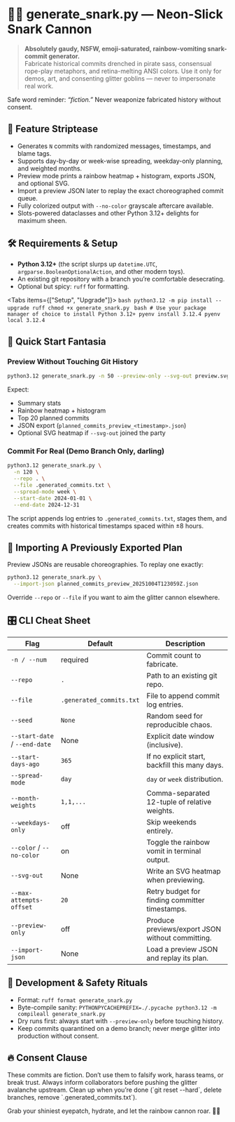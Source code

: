 
# 🏴‍☠️ generate_snark.py — Neon-Slick Snark Cannon

<blockquote>
  <strong>Absolutely gaudy, NSFW, emoji-saturated, rainbow-vomiting snark-commit generator.</strong>
  <br />
  Fabricate historical commits drenched in pirate sass, consensual rope-play metaphors, and retina-melting ANSI colors. Use it only for demos, art, and consenting glitter goblins — never to impersonate real work.
</blockquote>

<Callout type="warning" emoji="⚠️">
Safe word reminder: <em>“fiction.”</em> Never weaponize fabricated history without consent.
</Callout>

## 🌈 Feature Striptease

- Generates `N` commits with randomized messages, timestamps, and blame tags.
- Supports day-by-day or week-wise spreading, weekday-only planning, and weighted months.
- Preview mode prints a rainbow heatmap + histogram, exports JSON, and optional SVG.
- Import a preview JSON later to replay the exact choreographed commit queue.
- Fully colorized output with `--no-color` grayscale aftercare available.
- Slots-powered dataclasses and other Python 3.12+ delights for maximum sheen.

## 🛠️ Requirements & Setup

- **Python 3.12+** (the script slurps up `datetime.UTC`, `argparse.BooleanOptionalAction`, and other modern toys).
- An existing git repository with a branch you’re comfortable desecrating.
- Optional but spicy: `ruff` for formatting.

<Tabs items={["Setup", "Upgrade"]}>
  <Tab>
    ```bash
    python3.12 -m pip install --upgrade ruff
    chmod +x generate_snark.py
    ```
  </Tab>
  <Tab>
    ```bash
    # Use your package manager of choice to install Python 3.12+
    pyenv install 3.12.4
    pyenv local 3.12.4
    ```
  </Tab>
</Tabs>

## 🚀 Quick Start Fantasia

### Preview Without Touching Git History

```bash
python3.12 generate_snark.py -n 50 --preview-only --svg-out preview.svg
```

Expect:

- Summary stats
- Rainbow heatmap + histogram
- Top 20 planned commits
- JSON export (`planned_commits_preview_<timestamp>.json`)
- Optional SVG heatmap if `--svg-out` joined the party

### Commit For Real (Demo Branch Only, darling)

```bash
python3.12 generate_snark.py \
  -n 120 \
  --repo . \
  --file .generated_commits.txt \
  --spread-mode week \
  --start-date 2024-01-01 \
  --end-date 2024-12-31
```

The script appends log entries to `.generated_commits.txt`, stages them, and creates commits with historical timestamps spaced within ±8 hours.

## 🔄 Importing A Previously Exported Plan

Preview JSONs are reusable choreographies. To replay one exactly:

```bash
python3.12 generate_snark.py \
  --import-json planned_commits_preview_20251004T123059Z.json
```

Override `--repo` or `--file` if you want to aim the glitter cannon elsewhere.

## 🎛️ CLI Cheat Sheet

| Flag | Default | Description |
|------|---------|-------------|
| `-n / --num` | required | Commit count to fabricate. |
| `--repo` | `.` | Path to an existing git repo. |
| `--file` | `.generated_commits.txt` | File to append commit log entries. |
| `--seed` | `None` | Random seed for reproducible chaos. |
| `--start-date` / `--end-date` | None | Explicit date window (inclusive). |
| `--start-days-ago` | `365` | If no explicit start, backfill this many days. |
| `--spread-mode` | `day` | `day` or `week` distribution. |
| `--month-weights` | `1,1,...` | Comma-separated 12-tuple of relative weights. |
| `--weekdays-only` | off | Skip weekends entirely. |
| `--color` / `--no-color` | on | Toggle the rainbow vomit in terminal output. |
| `--svg-out` | None | Write an SVG heatmap when previewing. |
| `--max-attempts-offset` | `20` | Retry budget for finding committer timestamps. |
| `--preview-only` | off | Produce previews/export JSON without committing. |
| `--import-json` | None | Load a preview JSON and replay its plan. |

## 🧪 Development & Safety Rituals

- Format: `ruff format generate_snark.py`
- Byte-compile sanity: `PYTHONPYCACHEPREFIX=./.pycache python3.12 -m compileall generate_snark.py`
- Dry runs first: always start with `--preview-only` before touching history.
- Keep commits quarantined on a demo branch; never merge glitter into production without consent.

## 🔥 Consent Clause

<Callout type="danger" emoji="💥">
These commits are fiction. Don’t use them to falsify work, harass teams, or break trust. Always inform collaborators before pushing the glitter avalanche upstream. Clean up when you’re done (`git reset --hard`, delete branches, remove `.generated_commits.txt`).
</Callout>

Grab your shiniest eyepatch, hydrate, and let the rainbow cannon roar. 🏳️‍🌈
